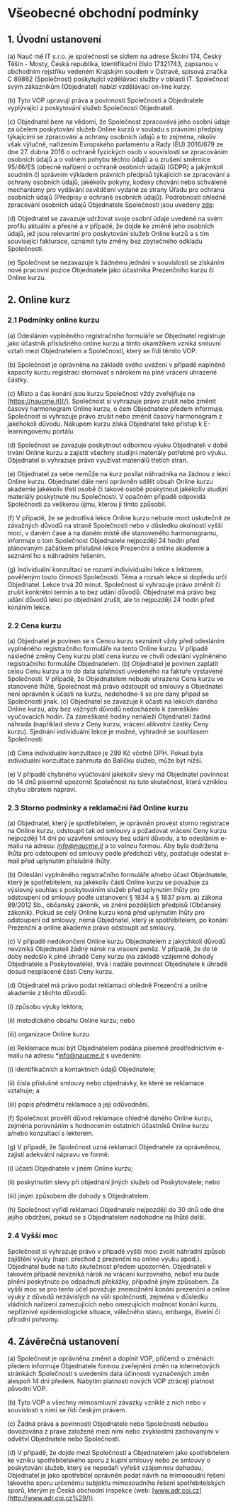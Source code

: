 
# Všeobecné obchodní podmínky

## 1. Úvodní ustanovení

(a) Nauč mě IT s.r.o. je společností se sídlem na adrese Školní 174, Český Těšín - Mosty, Česká republika, identifikační číslo 17321743, zapsanou v obchodním rejstříku vedeném Krajským soudem v Ostravě, spisová značka C 89862 (Společnost) poskytující vzdělávací služby v oblasti IT. Společnost svým zákazníkům (Objednatel) nabízí vzdělávací on-line kurzy.

(b) Tyto VOP upravují práva a povinnosti Společnosti a Objednatele vyplývající z poskytování služeb Společností Objednateli.

(c) Objednatel bere na vědomí, že Společnost zpracovává jeho osobní údaje za účelem poskytování služeb Online kurzů v souladu s právními předpisy týkajícími se zpracování a ochrany osobních údajů a to zejména, nikoliv však výlučně, nařízením Evropského parlamentu a Rady (EU) 2016/679 ze dne 27. dubna 2016 o ochraně fyzických osob v souvislosti se zpracováním osobních údajů a o volném pohybu těchto údajů a o zrušení směrnice 95/46/ES (obecné nařízení o ochraně osobních údajů) (GDPR) a jakýmkoli soudním či správním výkladem právních předpisů týkajících se zpracování a ochrany osobních údajů, jakékoliv pokyny, kodexy chování nebo schválené mechanismy pro vydávání osvědčení vydané ze strany Úřadu pro ochranu osobních údajů (Předpisy o ochraně osobních údajů). Podrobnosti ohledně zpracování osobních údajů Objednatele Společností jsou uvedeny [zde](/pp):

(d) Objednatel se zavazuje udržovat svoje osobní údaje uvedené na svém profilu aktuální a přesné a v případě, že dojde ke změně jeho osobních údajů, jež jsou relevantní pro poskytování služeb Online kurzů a s tím související fakturace, oznámit tyto změny bez zbytečného odkladu Společnosti.

(e) Společnost se nezavazuje k žádnému jednání v souvislosti se získáním nové pracovní pozice Objednatele jako účastníka Prezenčního kurzu či Online kurzu.

## **2. Online kurz**

### 2.1 Podmínky online kurzu

(a) Odesláním vyplněného registračního formuláře se Objednatel registruje jako účastník příslušného online kurzu a tímto okamžikem vzniká smluvní vztah mezi Objednatelem a Společností, který se řídí těmito VOP.

(b) Společnost je oprávněna na základě svého uvážení v případě naplněné kapacity kurzu registraci stornovat s nárokem na plné vrácení uhrazené částky.

(c) Místo a čas konání jsou kurzu Společnost vždy zveřejňuje na [https://naucme.it](/). Společnost si vyhrazuje právo zrušit nebo změnit časový harmonogram Online kurzu, o čem Objednatele předem informuje. Společnost si vyhrazuje právo zrušit nebo změnit časový harmonogram z jakéhokoli důvodu. Nákupem kurzu získá Objednatel také přístup k E-learningovému portálu.

(d) Společnost se zavazuje poskytnout odbornou výuku Objednateli v době trvání Online kurzu a zajistit všechny studijní materiály potřebné pro výuku. Objednatel si vyhrazuje právo využívat materiálů třetích stran.

(e) Objednatel za sebe nemůže na kurz posílat náhradníka na žádnou z lekcí Online kurzu. Objednatel dále není oprávněn sdělit obsah Online kurzu akademie jakékoliv třetí osobě či takové osobě poskytnout jakékoliv studijní materiály poskytnuté mu Společností. V opačném případě odpovídá Společnosti za veškerou újmu, kterou jí tímto způsobil.

(f) V případě, že se jednotlivá lekce Online kurzu nebude moct uskutečnit ze závažných důvodů na straně Společnosti nebo v důsledku okolností vyšší moci, v daném čase a na daném místě dle stanoveného harmonogramu, informuje o tom Společnost Objednatele nejpozději 24 hodin před plánovaným začátkem příslušné lekce Prezenční a online akademie a seznámí ho s náhradním řešením.

(g) Individuální konzultací se rozumí indivividuální lekce s lektorem, pověřeným touto činností Společností. Téma a rozsah lekce si dopředu určí Objednatel. Lekce trvá 20 minut. Společnost si vyhrazuje právo změnit či zrušit konkrétní termín a to bez udání důvodů. Objednatel má právo bez udání důvodů lekci po objednání zrušit, ale to nejpozději 24 hodin před konáním lekce.

### 2.2 Cena kurzu

(a) Objednatel je povinen se s Cenou kurzu seznámit vždy před odesláním vyplněného registračního formuláře na tento Online kurzu. V případě následné změny Ceny kurzu platí cena kurzu ve chvíli odeslání vyplněného registračního formuláře Objednatelem. (b) Objednatel je povinen zaplatit celou Cenu kurzu a to do data splatnosti uvedeného na faktuře vystavené Společností. V případě, že Objednatelem nebude uhrazena Cena kurzu ve stanovené lhůtě, Společnost má právo odstoupit od smlouvy a Objednatel není oprávněn k účasti na kurzu, nedohodne-li se pro daný případ se Společností jinak. (c) Objednatel se zavazuje k účasti na lekcích daného Online kurzu, aby bez vážných důvodů nedocházelo k zameškání vyučovacích hodin. Za zameškané hodiny nenáleží Objednateli žádná náhrada (například sleva z Ceny kurzu, vrácení alikvotní částky Ceny kurzu). Sjednání individuální lekce je možné, výhradně se souhlasem Společnosti.

(d) Cena individuální konzultace je 299 Kč včetně DPH. Pokud byla individuální konzultace zahrnuta do Balíčku služeb, může být nižší.

(e) V případě chybného vyúčtování jakékoliv slevy má Objednatel povinnost do 14 dnů písemně upozornit Společnost na tuto skutečnost, která vzniklou chybu obratem napraví.

### 2.3 Storno podmínky a reklamační řád Online kurzu

(a) Objednatel, který je spotřebitelem, je oprávněn provést storno registrace na Online kurzu, odstoupit tak od smlouvy a požadovat vrácení Ceny kurzu nejpozději 14 dní po uzavření smlouvy bez udání důvodu, a to odesláním e-mailu na adresu: *info@naucme.it* a to volnou formou. Aby byla dodržena lhůta pro odstoupení od smlouvy podle předchozí věty, postačuje odeslat e-mail před uplynutím příslušné lhůty.

(b) Odeslání vyplněného registračního formuláře a/nebo účast Objednatele, který je spotřebitelem, na jakékoliv části Online kurzu se považuje za výslovný souhlas s poskytováním služeb před uplynutím lhůty pro odstoupení od smlouvy podle ustanovení § 1834 a § 1837 písm. a) zákona 89/2012 Sb., občanský zákoník, ve znění pozdějších předpisů (Občanský zákoník). Pokud se celý Online kurzu koná před uplynutím lhůty pro odstoupení od smlouvy, nemá Objednatel, který je spotřebitelem, po konání Prezenční a online akademie právo odstoupit od smlouvy.

(c) V případě nedokončení Online kurzu Objednatelem z jakýchkoli důvodů nevzniká Objednateli žádný nárok na vracení peněz. V případě, že do té doby nedošlo k plné úhradě Ceny kurzu (na základě vzájemné dohody Objednatele a Poskytovatele), trvá i nadále povinnost Objednatele k úhradě dosud nesplacené části Ceny kurzu.

(d) Objednatel má právo podat reklamaci ohledně Prezenční a online akademie z těchto důvodů:

(i) způsobu výuky lektora;

(ii) metodického obsahu Online kurzu; nebo

(iii) organizace Online kurzu

(e) Reklamace musí být Objednatelem podána písemně prostřednictvím e-mailu na adresu \*info@naucme.it s uvedením:

(i) identifikačních a kontaktních údajů Objednatele;

(ii) čísla příslušné smlouvy nebo objednávky, ke které se reklamace vztahuje; a

(iii) popis předmětu reklamace a její odůvodnění.

(f) Společnost prověří důvod reklamace ohledně daného Online kurzu, zejména porovnáním s hodnocením ostatních účastníků Online kurzu a/nebo konzultací s lektorem.

(g) V případě, že Společnost uzná reklamaci Objednatele za oprávněnou, zajistí adekvátní nápravu ve formě:

(i) účasti Objednatele v jiném Online kurzu;

(ii) poskytnutím slevy při objednání jiných služeb od Poskytovatele; nebo

(iii) jiným způsobem dle dohody s Objednatelem.

(h) Společnost vyřídí reklamaci Objednatele nejpozději do 30 dnů ode dne jejího obdržení, pokud se s Objednatelem nedohodne na lhůtě delší.

### 2.4 Vyšší moc

Společnost si vyhrazuje právo v případě vyšší moci zvolit náhradní způsob zajištění výuky (napr. přechod z prezenční na online výuku apod.). Objednatel bude na tuto skutečnost předem upozorněn. Objednateli v takovém případě nevzniká nárok na vrácení kurzovného, neboť mu bude plnění poskytnuto po odpadnutí překážky, případně jiným způsobem. Za vyšší moc se pro tento účel považuje znemožnění konání prezenční a online výuky z důvodů nezávislých na vůli společnosti, zejména v důsledku vládních nařízení zamezujících nebo omezujících možnost konání kurzu, nepříznivé epidemiologické situace, válečného stavu, embarga, živelní či přírodní pohromy.

## 4. Závěrečná ustanovení

(a) Společnost je oprávněna změnit a doplnit VOP, přičemž o změnách předem informuje Objednatele formou zveřejnění změn na internetových stránkách Společnosti s uvedením data účinnosti vyznačených změn alespoň 14 dní předem. Nabytím platnosti nových VOP ztrácejí platnost původní VOP.

(b) Tyto VOP a všechny mimosmluvní závazky vzniklé z nich nebo v souvislosti s nimi se řídí českým právem.

(c) Žádná práva a povinnosti Objednatele nebo Společnosti nebudou dovozována z praxe založené mezi nimi nebo zvyklostmi zachovanými v odvětví Objednatele nebo Společnosti.

(d) V případě, že dojde mezi Společností a Objednatelem jako spotřebitelem ke vzniku spotřebitelského sporu z kupní smlouvy nebo ze smlouvy o poskytování služeb, který se nepodaří vyřešit vzájemnou dohodou, Objednatel je jako spotřebitel oprávněn podat návrh na mimosoudní řešení takového sporu určenému subjektu mimosoudního řešení spotřebitelských sporů, kterým je Česká obchodní inspekce (web: [www.adr.coi.cz](http://www.adr.coi.cz%29/)).

